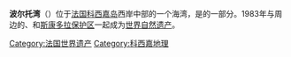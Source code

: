 {{世界遗产概要表
|site_img = Piana_Golfe_vu_des_Calanche.jpg
|site_img_capt = 波尔托湾北部海岸。
|site_img_width = 350px
|zh_name = 波尔托湾：皮亚纳湾、基罗拉塔湾，斯康多拉保护区
|en_name = Gulf of Porto: Calanche of Piana, Gulf of Girolata, Scandola Reserve
|fr_name = Golfe de Porto : calanche de Piana, golfe de Girolata, réserve de Scandola
|country = {{FRA}}
| Region = 欧洲和北美地区
|criterion_n = (vii)(viii)(x)
|rg_year = 1983
|ex_rg_year = 
|remarks = 
|org_url = http://whc.unesco.org/en/list/258
|map_width = 250
|locmapin    = France
|relief      = 1
|latitude    = 42.2833
|longitude   = 8.6
|map_caption =波尔托湾在法国的位置
|coordinates_type   = type:landmark
|coordinates_display= inline,title
|coordinates_ref    = 
}}
'''波尔托湾'''（{{lang-fr|Golfe de Porto}}）位于[[法国|法国]][[科西嘉岛|科西嘉岛]]西岸中部的一个海湾，是{{tsl|fr|Parc naturel régional de Corse|科西嘉地区自然公园}}的一部分。1983年与周边的{{tsl|fr|Calanques de Piana|皮亚纳湾}}、{{tsl|fr|Golfe de Girolata|基罗拉塔湾}}和[[斯康多拉保护区|斯康多拉保护区]]一起成为[[法国世界遗产列表|世界自然遗产]]。
{{法国世界遗产}}
[[Category:法国世界遗产|Category:法国世界遗产]]
[[Category:科西嘉地理|Category:科西嘉地理]]
